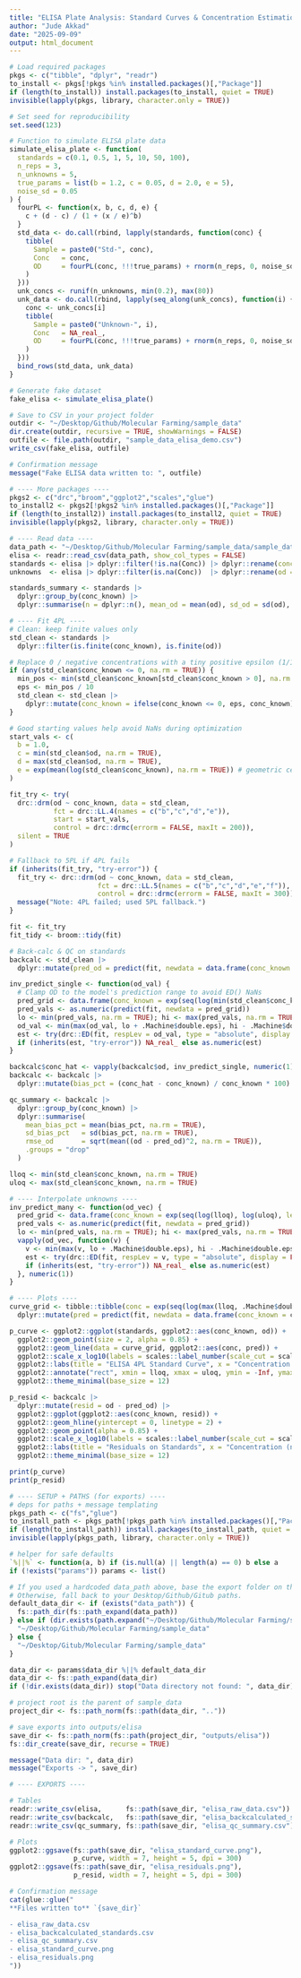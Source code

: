 ```yaml
---
title: "ELISA Plate Analysis: Standard Curves & Concentration Estimation"
author: "Jude Akkad"
date: "2025-09-09"
output: html_document
---
```


```r
# Load required packages
pkgs <- c("tibble", "dplyr", "readr")
to_install <- pkgs[!pkgs %in% installed.packages()[,"Package"]]
if (length(to_install)) install.packages(to_install, quiet = TRUE)
invisible(lapply(pkgs, library, character.only = TRUE))

# Set seed for reproducibility
set.seed(123)

# Function to simulate ELISA plate data
simulate_elisa_plate <- function(
  standards = c(0.1, 0.5, 1, 5, 10, 50, 100),
  n_reps = 3,
  n_unknowns = 5,
  true_params = list(b = 1.2, c = 0.05, d = 2.0, e = 5),
  noise_sd = 0.05
) {
  fourPL <- function(x, b, c, d, e) {
    c + (d - c) / (1 + (x / e)^b)
  }
  std_data <- do.call(rbind, lapply(standards, function(conc) {
    tibble(
      Sample = paste0("Std-", conc),
      Conc   = conc,
      OD     = fourPL(conc, !!!true_params) + rnorm(n_reps, 0, noise_sd)
    )
  }))
  unk_concs <- runif(n_unknowns, min(0.2), max(80))
  unk_data <- do.call(rbind, lapply(seq_along(unk_concs), function(i) {
    conc <- unk_concs[i]
    tibble(
      Sample = paste0("Unknown-", i),
      Conc   = NA_real_,
      OD     = fourPL(conc, !!!true_params) + rnorm(n_reps, 0, noise_sd)
    )
  }))
  bind_rows(std_data, unk_data)
}

# Generate fake dataset
fake_elisa <- simulate_elisa_plate()

# Save to CSV in your project folder
outdir <- "~/Desktop/Github/Molecular Farming/sample_data"
dir.create(outdir, recursive = TRUE, showWarnings = FALSE)
outfile <- file.path(outdir, "sample_data_elisa_demo.csv")
write_csv(fake_elisa, outfile)

# Confirmation message
message("Fake ELISA data written to: ", outfile)

```
```r
# ---- More packages ----
pkgs2 <- c("drc","broom","ggplot2","scales","glue")
to_install2 <- pkgs2[!pkgs2 %in% installed.packages()[,"Package"]]
if (length(to_install2)) install.packages(to_install2, quiet = TRUE)
invisible(lapply(pkgs2, library, character.only = TRUE))

```


```r
# ---- Read data ----
data_path <- "~/Desktop/Github/Molecular Farming/sample_data/sample_data_elisa_demo.csv" #replace this with where your data is 
elisa <- readr::read_csv(data_path, show_col_types = FALSE)
standards <- elisa |> dplyr::filter(!is.na(Conc)) |> dplyr::rename(conc_known = Conc, od = OD)
unknowns  <- elisa |> dplyr::filter(is.na(Conc))  |> dplyr::rename(od = OD)

standards_summary <- standards |>
  dplyr::group_by(conc_known) |>
  dplyr::summarise(n = dplyr::n(), mean_od = mean(od), sd_od = sd(od), .groups = "drop")

```
```r
# ---- Fit 4PL ----
# Clean: keep finite values only
std_clean <- standards |>
  dplyr::filter(is.finite(conc_known), is.finite(od))

# Replace 0 / negative concentrations with a tiny positive epsilon (1/10 of the smallest positive std)
if (any(std_clean$conc_known <= 0, na.rm = TRUE)) {
  min_pos <- min(std_clean$conc_known[std_clean$conc_known > 0], na.rm = TRUE)
  eps <- min_pos / 10
  std_clean <- std_clean |>
    dplyr::mutate(conc_known = ifelse(conc_known <= 0, eps, conc_known))
}

# Good starting values help avoid NaNs during optimization
start_vals <- c(
  b = 1.0,
  c = min(std_clean$od, na.rm = TRUE),
  d = max(std_clean$od, na.rm = TRUE),
  e = exp(mean(log(std_clean$conc_known), na.rm = TRUE)) # geometric center
)

fit_try <- try(
  drc::drm(od ~ conc_known, data = std_clean,
           fct = drc::LL.4(names = c("b","c","d","e")),
           start = start_vals,
           control = drc::drmc(errorm = FALSE, maxIt = 200)),
  silent = TRUE
)

# Fallback to 5PL if 4PL fails
if (inherits(fit_try, "try-error")) {
  fit_try <- drc::drm(od ~ conc_known, data = std_clean,
                      fct = drc::LL.5(names = c("b","c","d","e","f")),
                      control = drc::drmc(errorm = FALSE, maxIt = 300))
  message("Note: 4PL failed; used 5PL fallback.")
}

fit <- fit_try
fit_tidy <- broom::tidy(fit)

# Back-calc & QC on standards
backcalc <- std_clean |>
  dplyr::mutate(pred_od = predict(fit, newdata = data.frame(conc_known = conc_known)))

inv_predict_single <- function(od_val) {
  # Clamp OD to the model's prediction range to avoid ED() NaNs
  pred_grid <- data.frame(conc_known = exp(seq(log(min(std_clean$conc_known)), log(max(std_clean$conc_known)), length.out = 200)))
  pred_vals <- as.numeric(predict(fit, newdata = pred_grid))
  lo <- min(pred_vals, na.rm = TRUE); hi <- max(pred_vals, na.rm = TRUE)
  od_val <- min(max(od_val, lo + .Machine$double.eps), hi - .Machine$double.eps)
  est <- try(drc::ED(fit, respLev = od_val, type = "absolute", display = FALSE)[,1], silent = TRUE)
  if (inherits(est, "try-error")) NA_real_ else as.numeric(est)
}

backcalc$conc_hat <- vapply(backcalc$od, inv_predict_single, numeric(1))
backcalc <- backcalc |>
  dplyr::mutate(bias_pct = (conc_hat - conc_known) / conc_known * 100)

qc_summary <- backcalc |>
  dplyr::group_by(conc_known) |>
  dplyr::summarise(
    mean_bias_pct = mean(bias_pct, na.rm = TRUE),
    sd_bias_pct   = sd(bias_pct, na.rm = TRUE),
    rmse_od       = sqrt(mean((od - pred_od)^2, na.rm = TRUE)),
    .groups = "drop"
  )

lloq <- min(std_clean$conc_known, na.rm = TRUE)
uloq <- max(std_clean$conc_known, na.rm = TRUE)

```


```r
# ---- Interpolate unknowns ----
inv_predict_many <- function(od_vec) {
  pred_grid <- data.frame(conc_known = exp(seq(log(lloq), log(uloq), length.out = 200)))
  pred_vals <- as.numeric(predict(fit, newdata = pred_grid))
  lo <- min(pred_vals, na.rm = TRUE); hi <- max(pred_vals, na.rm = TRUE)
  vapply(od_vec, function(v) {
    v <- min(max(v, lo + .Machine$double.eps), hi - .Machine$double.eps)
    est <- try(drc::ED(fit, respLev = v, type = "absolute", display = FALSE)[,1], silent = TRUE)
    if (inherits(est, "try-error")) NA_real_ else as.numeric(est)
  }, numeric(1))
}


```


```r
# ---- Plots ----
curve_grid <- tibble::tibble(conc = exp(seq(log(max(lloq, .Machine$double.eps)), log(uloq), length.out = 200))) |>
  dplyr::mutate(pred = predict(fit, newdata = data.frame(conc_known = conc)))

p_curve <- ggplot2::ggplot(standards, ggplot2::aes(conc_known, od)) +
  ggplot2::geom_point(size = 2, alpha = 0.85) +
  ggplot2::geom_line(data = curve_grid, ggplot2::aes(conc, pred)) +
  ggplot2::scale_x_log10(labels = scales::label_number(scale_cut = scales::cut_short_scale())) +
  ggplot2::labs(title = "ELISA 4PL Standard Curve", x = "Concentration (ng/mL) [log10]", y = "OD") +
  ggplot2::annotate("rect", xmin = lloq, xmax = uloq, ymin = -Inf, ymax = Inf, alpha = 0.05) +
  ggplot2::theme_minimal(base_size = 12)

p_resid <- backcalc |>
  dplyr::mutate(resid = od - pred_od) |>
  ggplot2::ggplot(ggplot2::aes(conc_known, resid)) +
  ggplot2::geom_hline(yintercept = 0, linetype = 2) +
  ggplot2::geom_point(alpha = 0.85) +
  ggplot2::scale_x_log10(labels = scales::label_number(scale_cut = scales::cut_short_scale())) +
  ggplot2::labs(title = "Residuals on Standards", x = "Concentration (ng/mL) [log10]", y = "Residual (OD)") +
  ggplot2::theme_minimal(base_size = 12)

print(p_curve)
print(p_resid)

```
```r
# ---- SETUP + PATHS (for exports) ----
# deps for paths + message templating
pkgs_path <- c("fs","glue")
to_install_path <- pkgs_path[!pkgs_path %in% installed.packages()[,"Package"]]
if (length(to_install_path)) install.packages(to_install_path, quiet = TRUE)
invisible(lapply(pkgs_path, library, character.only = TRUE))

# helper for safe defaults
`%||%` <- function(a, b) if (is.null(a) || length(a) == 0) b else a
if (!exists("params")) params <- list()

# If you used a hardcoded data_path above, base the export folder on that.
# Otherwise, fall back to your Desktop/Github/Gitub paths.
default_data_dir <- if (exists("data_path")) {
  fs::path_dir(fs::path_expand(data_path))
} else if (dir.exists(path.expand("~/Desktop/Github/Molecular Farming/sample_data"))) {
  "~/Desktop/Github/Molecular Farming/sample_data"
} else {
  "~/Desktop/Gitub/Molecular Farming/sample_data"
}

data_dir <- params$data_dir %||% default_data_dir
data_dir <- fs::path_expand(data_dir)
if (!dir.exists(data_dir)) stop("Data directory not found: ", data_dir)

# project root is the parent of sample_data
project_dir <- fs::path_norm(fs::path(data_dir, ".."))

# save exports into outputs/elisa
save_dir <- fs::path_norm(fs::path(project_dir, "outputs/elisa"))
fs::dir_create(save_dir, recurse = TRUE)

message("Data dir: ", data_dir)
message("Exports -> ", save_dir)

```

```r
# ---- EXPORTS ----

# Tables
readr::write_csv(elisa,      fs::path(save_dir, "elisa_raw_data.csv"))
readr::write_csv(backcalc,   fs::path(save_dir, "elisa_backcalculated_standards.csv"))
readr::write_csv(qc_summary, fs::path(save_dir, "elisa_qc_summary.csv"))

# Plots
ggplot2::ggsave(fs::path(save_dir, "elisa_standard_curve.png"),
                p_curve, width = 7, height = 5, dpi = 300)
ggplot2::ggsave(fs::path(save_dir, "elisa_residuals.png"),
                p_resid, width = 7, height = 5, dpi = 300)

# Confirmation message
cat(glue::glue("
**Files written to** `{save_dir}`

- elisa_raw_data.csv
- elisa_backcalculated_standards.csv
- elisa_qc_summary.csv
- elisa_standard_curve.png
- elisa_residuals.png
"))

```

